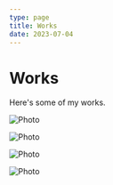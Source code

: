 ```yaml
---
type: page
title: Works
date: 2023-07-04
---
```


# Works

Here's some of my works.


<Image
  src="/images/1.png"
  alt="Photo"
  width={1080}
  height={1920}
  priority
  className="next-image"
/>

<Image
  src="/images/2.png"
  alt="Photo"
  width={1080}
  height={1920}
  priority
  className="next-image"
/>

<Image
  src="/images/3.png"
  alt="Photo"
  width={1080}
  height={1920}
  priority
  className="next-image"
/>

<Image
  src="/images/4.png"
  alt="Photo"
  width={1080}
  height={1920}
  priority
  className="next-image"
/>

